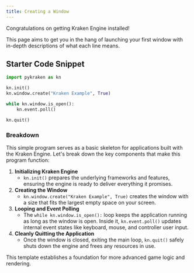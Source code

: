 ```yaml
---
title: Creating a Window
---
```


Congratulations on getting Kraken Engine installed!

This page aims to get you in the hang of launching your first window with in-depth descriptions of what each line means.

## Starter Code Snippet

```python:main.py showLineNumbers
import pykraken as kn

kn.init()
kn.window.create("Kraken Example", True)

while kn.window.is_open():
    kn.event.poll()

kn.quit()
```

### Breakdown

This simple program serves as a basic skeleton for applications built with the Kraken Engine.
Let's break down the key components that make this program function:

1. **Initializing Kraken Engine**
    - `kn.init()` prepares the underlying frameworks and features, ensuring the engine is ready to deliver everything it promises.
2. **Creating the Window**
    - `kn.window.create("Kraken Example", True)` creates the window with a size that fits the largest empty space on your screen.
3. **Looping and Event Polling**
    - The `while kn.window.is_open():` loop keeps the application running as long as the window is open.
    Inside it, `kn.event.poll()` updates internal event states like keyboard, mouse, and controller user input.
4. **Cleanly Quitting the Application**
    - Once the window is closed, exiting the main loop, `kn.quit()` safely shuts down the engine and frees any resources in use.

This template establishes a foundation for more advanced game logic and rendering.
